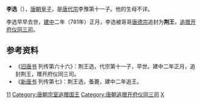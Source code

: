 '''李选'''（{{bd|?||?|}}），[[唐朝|唐朝]][[皇子|皇子]]，是[[唐代宗|唐代宗]]李豫第十一子。他的生母不详。

李选早早去世，[[建中_(唐朝)|建中]]二年（781年）正月，李选被哥哥[[唐德宗|唐德宗]]追封为'''荆王'''，[[追赠|追赠]][[开府仪同三司|开府仪同三司]]。

== 参考资料 ==
*《[[旧唐书|旧唐书]] 列传第六十六》：荆王选，代宗第十一子，早世。建中二年正月，追封荆王，赠开府仪同三司。
*《[[新唐书|新唐书]] 列传第七》：荆王选，蚤薨，建中二年追王。
{{唐代宗皇室}}
{{唐朝人小作品}}
[[Category:唐代宗皇子|11]]
[[Category:唐朝宗室追赠国王|Category:唐朝宗室追赠国王]]
[[Category:唐朝追赠开府仪同三司|Category:唐朝追赠开府仪同三司]]
[[Category:李姓|X]]